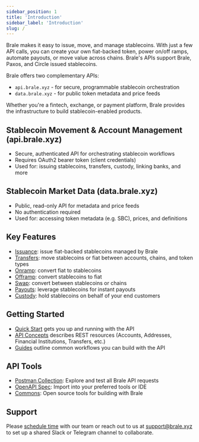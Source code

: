 ```yaml
---
sidebar_position: 1
title: 'Introduction'
sidebar_label: 'Introduction'
slug: /
---
```


<p class="intro-subheading">
  Brale makes it easy to issue, move, and manage stablecoins. With just a few API calls, you can
  create your own fiat-backed token, power on/off ramps, automate payouts, or move value across
  chains. Brale's APIs support Brale, Paxos, and Circle issued stablecoins.
</p>

Brale offers two complementary APIs:

- `api.brale.xyz` - for secure, programmable stablecoin orchestration
- `data.brale.xyz` - for public token metadata and price feeds

Whether you're a fintech, exchange, or payment platform, Brale provides the infrastructure to build stablecoin-enabled products.

## Stablecoin Movement & Account Management (api.brale.xyz)

- Secure, authenticated API for orchestrating stablecoin workflows
- Requires OAuth2 bearer token (client credentials)
- Used for: issuing stablecoins, transfers, custody, linking banks, and more

## Stablecoin Market Data (data.brale.xyz)

- Public, read-only API for metadata and price feeds
- No authentication required
- Used for: accessing token metadata (e.g. SBC), prices, and definitions

## Key Features

- [Issuance](/guides/stablecoin-issuance): issue fiat-backed stablecoins managed by Brale
- [Transfers](/key-concepts/transfers): move stablecoins or fiat between accounts, chains, and token types
- [Onramp](/guides/fiat-to-stablecoin-onramp): convert fiat to stablecoins
- [Offramp](/guides/stablecoin-to-fiat-offramp): convert stablecoins to fiat
- [Swap](/guides/stablecoin-to-stablecoin-swap): convert between stablecoins or chains
- [Payouts](/guides/stablecoin-payouts): leverage stablecoins for instant payouts
- [Custody](/guides/custody): hold stablecoins on behalf of your end customers

## Getting Started

- [Quick Start](/overview/quick-start) gets you up and running with the API
- [API Concepts](/key-concepts/api-concepts-overview) describes REST resources (Accounts, Addresses, Financial Institutions, Transfers, etc.)
- [Guides](/guides/stablecoin-issuance) outline common workflows you can build with the API

## API Tools

- [Postman Collection](https://www.postman.com/brale-xyz/brale-api/collection/37w2ro3/brale-api-v2-0): Explore and test all Brale API requests
- [OpenAPI Spec](https://github.com/Brale-xyz/commons/blob/main/Resources/api-brale-xyz.yaml): Import into your preferred tools or IDE
- [Commons](https://github.com/Brale-xyz/commons): Open source tools for building with Brale

## Support

Please [schedule time](https://brale.xyz/contact) with our team or reach out to us at
[support@brale.xyz](mailto:support@brale.xyz) to set up a shared Slack or Telegram channel to
collaborate.
